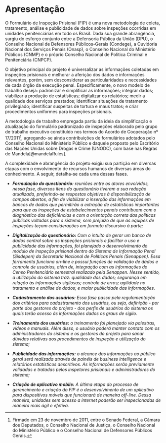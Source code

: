 # Apresentação {.unnumbered}

O Formulário de Inspeção Prisional (FIP) é uma nova metodologia de coleta, tratamento, análise e publicidade de dados sobre inspeções ocorridas em unidades penitenciárias em todo os Brasil. Dada sua grande abrangência, surgiu do esforço conjunto entre a Defensoria Pública da União (DPU), o Conselho Nacional de Defensores Públicos-Gerais (Condege), a Ouvidoria Nacional dos Serviços Penais (Onasp), o Conselho Nacional do Ministério Públicos (CNMP) e o próprio Conselho Nacional de Política Criminal e Penitenciária (CNPCP).

O objetivo principal do projeto é universalizar as informações coletadas em inspeções prisionais e melhorar a aferição dos dados e informações relevantes, porém, sem desconsiderar as particularidades e necessidades de cada órgão da execução penal. Especificamente, o novo modelo de trabalho deseja: padronizar e simplificar as informações; integrar dados; viabilizar a produção de estatísticas; digitalizar os relatórios; medir a qualidade dos serviços prestados; identificar situações de tratamento privilegiado; identificar suspeitas de tortura e maus tratos; e criar procedimentos uniformes para inspeções prisionais.

A metodologia de trabalho empregada partiu da ideia da simplificação e atualização do formulário padronizado de inspeções elaborado pelo grupo de trabalho executivo constituído nos termos do Acordo de Cooperação nº 17/2011[^index-1], agregando-se ainda contribuições de formulários adotados pelo Conselho Nacional do Ministério Público e daquele proposto pelo Escritório das Nações Unidas sobre Drogas e Crime (UNODC), com base nas Regras de Mandela[@mandelaRules].

[^index-1]: Firmado em 23 de novembro de 2011, entre o Senado Federal, a Câmara dos Deputados, o Conselho Nacional de Justiça, o Conselho Nacional do Ministério Público e o Conselho Nacional de Defensores Públicos Gerais.

A complexidade e abrangência do projeto exigiu sua partição em diversas etapas com o envolvimento de recursos humanos de diversas áreas do conhecimento. A seguir, detalha-se cada uma dessas fases.

-   ***Formulação do questionário:** reuniões entre os atores envolvidos, nessa fase, diversos itens do questionário tiveram a sua redação atualizada, preferindo-se respostas objetivas à disponibilização de campos abertos, a fim de viabilizar a inserção das informações em bancos de dados que permitirão a extração de estatísticas importantes para que as inspeções de estabelecimentos penais contribuam com o diagnóstico das deficiências e com a orientação correta das políticas públicas voltadas para o sistema, sem prejuízo de que as equipes de inspeções teçam considerações em formato discursivo à parte;*

-   ***Digitalização do questionário:** Com o intuito de gerar um banco de dados central sobre as inspeções prisionais e facilitar o uso e publicidade das informações, foi planejado o desenvolvimento do módulo de inspeção prisional dentro do Sistema de Informação Penal (Sisdepen) da Secretaria Nacional de Políticas Penais (Senappen). Essa ferramenta funciona on-line e possui funções de validação de dados e controle de usuários, além de, integração com as informações do Censo Penitenciário semestral realizado pela Senappen. Nesse sentido, a utilização do sistema traz: qualidade dos dados; segurança em relação às informações sigilosas; controle de erros; agilidade no tratamento e análise de dados; e maior publicidade das informações.*

-   ***Cadastramento dos usuários:** Essa fase passa pela regulamentação dos critérios para cadastramento dos usuários, ou seja, definição - por parte dos gestores do projeto - dos perfis de usuários do sistema os quais terão acesso às informações dados os graus de sigilo.*

-   ***Treinamento dos usuários:** o treinamento foi planejado via palestras, vídeos e manuais. Além disso, o usuário poderá manter contato com os administradores do sistema e os gestores do projeto para sanar dúvidas relativas aos procedimentos de inspeção e utilização do sistema;*

-   ***Publicidade das informações:** o alcance das informações ao público geral será realizada através de painéis de business intelligence e relatórios estatísticos descritivos. As informações serão previamente validadas e tratadas pelos inspetores prisionais e administradores do sistema;*

-   ***Criação de aplicativo mobile:** A última etapa do processo de gerencimento e criação do FIP é o desenvolvimento de um aplicativo para dispositivos móveis que funcionará de maneira off-line. Dessa maneira, unidades sem acesso a internet poderão ser inspecionadas de maneira mais ágil e efetiva.*
